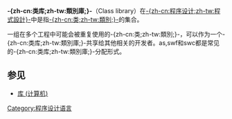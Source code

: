 {{NoteTA|G1=IT|T=zh-cn:类库;zh-tw:類別庫
|1=zh-cn:类;zh-tw:類別;
|2=zh-cn:类库;zh-tw:類別庫;
}}
'''-{zh-cn:类库;zh-tw:類別庫;}-'''（Class library）在[[程序设计|-{zh-cn:程序设计;zh-tw:程式設計}-]]中是指[[类_(计算机科学)|-{zh-cn:类;zh-tw:類別;}-]]的集合。

一组在多个工程中可能会被重复使用的-{zh-cn:类;zh-tw:類別;}-，可以作为一个-{zh-cn:类库;zh-tw:類別庫;}-共享给其他相关的开发者。as,swf和swc都是常见的-{zh-cn:类库;zh-tw:類別庫;}-分配形式。

==参见==
*[[库_(计算机)|库 (计算机)]]
[[Category:程序设计语言|Category:程序设计语言]]